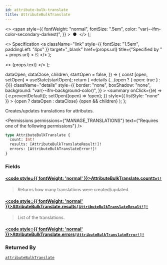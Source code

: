 ```yaml
---
id: attribute-bulk-translate
title: AttributeBulkTranslate
---
```


  <>
    <span
      style={{
        fontWeight: "normal",
        fontSize: ".5em",
        color: "var(--ifm-color-secondary-darkest)",
      }}
    >
      &nbsp;●&nbsp;
    </span>
  </>
);

  <>
    Specification
    <a
      className="link"
      style={{ fontSize: "1.5em", paddingLeft: "4px" }}
      target="\_blank"
      href={props.url}
      title={"Specified by " + props.url}
    >
      ⎘
    </a>
  </>
);

  <>
    <span className={props.class}>{props.text}</span>
  </>
);


  dataOpen,
  dataClose,
  children,
  startOpen = false,
}) => {
  const [open, setOpen] = useState(startOpen);
  return (
    <details
      {...(open ? { open: true } : {})}
      className="details"
      style={{
        border: "none",
        boxShadow: "none",
        background: "var(--ifm-background-color)",
      }}
    >
      <summary
        onClick={(e) => {
          e.preventDefault();
          setOpen((open) => !open);
        }}
        style={{ listStyle: "none" }}
      >
        {open ? dataOpen : dataClose}
      </summary>
      {open && children}
    </details>
  );
};

Creates/updates translations for attributes.

<Badge text="Added in Saleor 3.14" class="secondary margin-bottom--sm" />

<FeaturePreview />

<Permissions
  permissions={"MANAGE_TRANSLATIONS"}
  text={"Requires one of the following permissions"}
/>

```graphql
type AttributeBulkTranslate {
  count: Int!
  results: [AttributeBulkTranslateResult!]!
  errors: [AttributeBulkTranslateError!]!
}
```

### Fields

#### [<code style={{ fontWeight: 'normal' }}>AttributeBulkTranslate.<b>count</b></code>](#)<Bullet />[`Int!`](../../../api-reference/miscellaneous/scalars/int) <Badge class="badge badge--secondary" text="non-null"/> <Badge class="badge badge--secondary" text="scalar"/> <Badge class="badge badge--secondary" text="miscellaneous"/>

> Returns how many translations were created/updated.

#### [<code style={{ fontWeight: 'normal' }}>AttributeBulkTranslate.<b>results</b></code>](#)<Bullet />[`[AttributeBulkTranslateResult!]!`](../../../api-reference/attributes/objects/attribute-bulk-translate-result) <Badge class="badge badge--secondary" text="non-null"/> <Badge class="badge badge--secondary" text="object"/> <Badge class="badge badge--secondary" text="attributes"/>

> List of the translations.

#### [<code style={{ fontWeight: 'normal' }}>AttributeBulkTranslate.<b>errors</b></code>](#)<Bullet />[`[AttributeBulkTranslateError!]!`](../../../api-reference/miscellaneous/objects/attribute-bulk-translate-error) <Badge class="badge badge--secondary" text="non-null"/> <Badge class="badge badge--secondary" text="object"/> <Badge class="badge badge--secondary" text="miscellaneous"/>

>

### Returned By

[`attributeBulkTranslate`](../../../api-reference/attributes/mutations/attribute-bulk-translate) <Badge class="badge badge--secondary" text="mutation"/>


